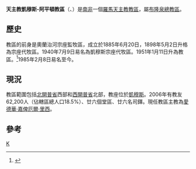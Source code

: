 {{Infobox Roman Catholic diocese
|Roman Catholic Diocese of = 天主教凱穆斯-阿平頓教區
|Latin name of diocese = Dioecesis Keimoesana-Upingtonensis
|image = 
|caption = 
|location = [[南非|南非]]
|territory = [[北開普省|北開普省]]西部、[[西開普省|西開普省]]北部

|population = 62,200

|rite = 拉丁禮
|patron = 
|province = 布隆泉
|established = 1885年
|cathedral = 聖母無原罪主教座堂
|co-cathedral =聖奧思定副主教座堂
|leadership = 主教
|website = [http://www.catholic-keimoes.org.za/ 官方網頁]
|教宗= 
|metropolitan =
|ordinary = 愛德華·嘉俾厄爾·里西
|coadjutor bishop = 
|emeritus = 
}}
'''天主教凱穆斯-阿平頓教區'''（{{lang-la|Dioecesis Keimoesana-Upingtonnsis}}、{{lang-en|Roman Catholic Diocese of Keimoes-Upington}}）是[[南非|南非]]一個[[羅馬天主教|羅馬天主教]][[教區|教區]]，屬[[天主教布隆泉總教區|布隆泉總教區]]。
==歷史==
教區的前身是奧蘭治河宗座監牧區，成立於1885年6月20日，1898年5月2日升格為宗座代牧區。1940年7月9日易名為凱穆斯宗座代牧區。1951年1月11日升為教區。<ref>{{cite journal
|journal=[[宗座公報|宗座公報]]
|publisher=梵蒂岡出版社
|date=1951年
|volume=43
|title=''Suprema Nobis''
|page=257
|url=http://www.vatican.va/archive/aas/documents/AAS%2043%20%5B1951%5D%20-%20ocr.pdf
|access-date=2014-01-23
|archive-date=2012-08-09
|archive-url=https://www.webcitation.org/69mL2255U?url=http://www.vatican.va/archive/aas/documents/AAS%2043%20%5B1951%5D%20-%20ocr.pdf
|dead-url=no
}}</ref>1985年2月8日易名至今。

==現況==
教區範圍包括[[北開普省|北開普省]]西部和[[西開普省|西開普省]]北部，教座位於[[凱穆斯|凱穆斯]]。2006年有教友62,200人（佔轄區總人口18.5%）、廿六個堂區、廿六名司鐸。現任教區主教為[[愛德華·嘉俾厄爾·里西|愛德華·嘉俾厄爾·里西]]。

==參考==
{{reflist}}

{{南非天主教教區}}
[[Category:南非天主教教區|K]]